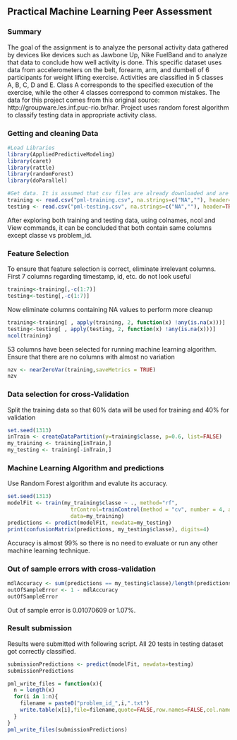 ## Practical Machine Learning Peer Assessment

### Summary
The goal of the assignment is to analyze the personal activity data gathered by devices like devices such as Jawbone Up, Nike FuelBand and to analyze that data to conclude how well activity is done. This specific dataset uses data from accelerometers on the belt, forearm, arm, and dumbell of 6 participants for weight lifting exercise. Activities are classified in 5 classes A, B, C, D and E. Class A corresponds to the specified execution of the exercise, while the other 4 classes correspond to common mistakes. The data for this project comes from this original source: http://groupware.les.inf.puc-rio.br/har. Project uses random forest algorithm to classify testing data in appropriate activity class.

### Getting and cleaning Data
```r
#Load Libraries
library(AppliedPredictiveModeling)
library(caret)
library(rattle)
library(randomForest)
library(doParallel)
```

```r
#Get data. It is assumed that csv files are already downloaded and are in working directory
training <- read.csv("pml-training.csv", na.strings=c("NA",""), header=TRUE)
testing <- read.csv("pml-testing.csv", na.strings=c("NA",""), header=TRUE)
```
After exploring both training and testing data, using colnames, ncol and View commands, it can be concluded that both contain same columns except classe vs problem_id. 

### Feature Selection
To ensure that feature selection is correct, eliminate irrelevant columns. First 7 columns regarding timestamp, id, etc. do not look useful
```r
training<-training[,-c(1:7)]
testing<-testing[,-c(1:7)]
```
Now eliminate columns containing NA values to perform more cleanup
```r
training<-training[ , apply(training, 2, function(x) !any(is.na(x)))]
testing<-testing[ , apply(testing, 2, function(x) !any(is.na(x)))]
ncol(training)
```
53 columns have been selected for running machine learning algorithm.
Ensure that there are no columns with almost no variation
```r
nzv <- nearZeroVar(training,saveMetrics = TRUE)
nzv
```
### Data selection for cross-Validation
Split the training data so that 60% data will be used for training and 40% for validation
```r
set.seed(1313)
inTrain <- createDataPartition(y=training$classe, p=0.6, list=FALSE)
my_training <- training[inTrain,]
my_testing <- training[-inTrain,]
```

### Machine Learning Algorithm and predictions
Use Random Forest algorithm and evalute its accuracy.
```r
set.seed(1313)
modelFit <- train(my_training$classe ~ ., method="rf", 
                    trControl=trainControl(method = "cv", number = 4, allowParallel = TRUE), 
                    data=my_training)
predictions <- predict(modelFit, newdata=my_testing)
print(confusionMatrix(predictions, my_testing$classe), digits=4)
```
Accuracy is almost 99% so there is no need to evaluate or run any other machine learning technique.

### Out of sample errors with cross-validation
```r
mdlAccuracy <- sum(predictions == my_testing$classe)/length(predictions)
outOfSampleError <- 1 - mdlAccuracy
outOfSampleError
```
Out of sample error is 0.01070609 or 1.07%. 

### Result submission
Results were submitted with following script. All 20 tests in testing dataset got correctly classified.
```r
submissionPredictions <- predict(modelFit, newdata=testing)
submissionPredictions
```
```r
pml_write_files = function(x){
  n = length(x)
  for(i in 1:n){
    filename = paste0("problem_id_",i,".txt")
    write.table(x[i],file=filename,quote=FALSE,row.names=FALSE,col.names=FALSE)
  }
}
pml_write_files(submissionPredictions)
```